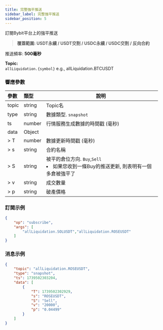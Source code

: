 ```yaml
---
title: 完整強平推送
sidebar_label: 完整強平推送
sidebar_position: 5
---
```


訂閱Bybit平台上的強平推送
> **覆蓋範圍: USDT永續 / USDT交割 / USDC永續 / USDC交割 / 反向合約**

推送頻率: **500毫秒**

**Topic:**<br/>
`allLiquidation.{symbol}` e.g., allLiquidation.BTCUSDT

### 響應參數
| 參數 | 類型 | 說明|
|:----- |:-----|----- |
|topic |string |Topic名 |
|type |string |數據類型. `snapshot` |
|ts |number |行情服務生成數據的時間戳 (毫秒) |
|data |Object | |
|> T |number |數據更新時間戳 (毫秒) |
|> s |string |合約名稱 |
|> S |string |被平的倉位方向. `Buy`,`Sell` <li>如果您收到一條Buy的推送更新, 則表明有一個多倉被強平了</li> |
|> v |string |成交數量 |
|> p |string |破產價格 |

### 訂閱示例

```json
{
    "op": "subscribe",
    "args": [
        "allLiquidation.SOLUSDT","allLiquidation.ROSEUSDT"
    ]
}
```

### 消息示例

```json
{
    "topic": "allLiquidation.ROSEUSDT",
    "type": "snapshot",
    "ts": 1739502303204,
    "data": [
        {
            "T": 1739502302929,
            "s": "ROSEUSDT",
            "S": "Sell",
            "v": "20000",
            "p": "0.04499"
        }
    ]
}
```

